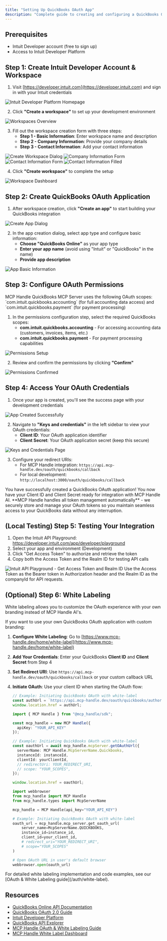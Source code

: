 ```yaml
---
title: "Setting Up QuickBooks OAuth App"
description: "Complete guide to creating and configuring a QuickBooks OAuth application"
---
```


## Prerequisites

- Intuit Developer account (free to sign up)
- Access to Intuit Developer Platform

## Step 1: Create Intuit Developer Account & Workspace

1. Visit [https://developer.intuit.com](https://developer.intuit.com) and sign in with your Intuit credentials

<img src="/images/knowledge-base/quickbooks_oauth_app/step1_homepage.png" alt="Intuit Developer Platform Homepage" />

2. Click **"Create a workspace"** to set up your development environment

<img src="/images/knowledge-base/quickbooks_oauth_app/step2_workspaces.png" alt="Workspaces Overview" />

3. Fill out the workspace creation form with three steps:
   - **Step 1 - Basic Information**: Enter workspace name and description
   - **Step 2 - Company Information**: Provide your company details
   - **Step 3 - Contact Information**: Add your contact information

<img src="/images/knowledge-base/quickbooks_oauth_app/step3_create_workspace_dialog.png" alt="Create Workspace Dialog" />

<img src="/images/knowledge-base/quickbooks_oauth_app/step5-company-info-form.png" alt="Company Information Form" />

<img src="/images/knowledge-base/quickbooks_oauth_app/step7-contact-info-form.png" alt="Contact Information Form" />

<img src="/images/knowledge-base/quickbooks_oauth_app/step8-contact-info-filled.png" alt="Contact Information Filled" />

4. Click **"Create workspace"** to complete the setup

<img src="/images/knowledge-base/quickbooks_oauth_app/step9_workspace_dashboard.png" alt="Workspace Dashboard" />

## Step 2: Create QuickBooks OAuth Application

1. After workspace creation, click **"Create an app"** to start building your QuickBooks integration

<img src="/images/knowledge-base/quickbooks_oauth_app/step10_create_app_dialog.png" alt="Create App Dialog" />

2. In the app creation dialog, select app type and configure basic information:
   - **Choose "QuickBooks Online"** as your app type
   - **Enter your app name** (avoid using "Intuit" or "QuickBooks" in the name)
   - **Provide app description**

<img src="/images/knowledge-base/quickbooks_oauth_app/step11_app_basic_info.png" alt="App Basic Information" />

## Step 3: Configure OAuth Permissions

<Note>
MCP Handle QuickBooks MCP Server uses the following OAuth scopes: `com.intuit.quickbooks.accounting` (for full accounting data access) and `com.intuit.quickbooks.payment` (for payment processing)
</Note>

1. In the permissions configuration step, select the required QuickBooks scopes:
   - **com.intuit.quickbooks.accounting** - For accessing accounting data (customers, invoices, items, etc.)
   - **com.intuit.quickbooks.payment** - For payment processing capabilities

<img src="/images/knowledge-base/quickbooks_oauth_app/step13_permissions_setup.png" alt="Permissions Setup" />

2. Review and confirm the permissions by clicking **"Confirm"**

<img src="/images/knowledge-base/quickbooks_oauth_app/step14_permissions_confirmed.png" alt="Permissions Confirmed" />

## Step 4: Access Your OAuth Credentials

1. Once your app is created, you'll see the success page with your development credentials

<img src="/images/knowledge-base/quickbooks_oauth_app/step15_app_created_success.png" alt="App Created Successfully" />

2. Navigate to **"Keys and credentials"** in the left sidebar to view your OAuth credentials:
   - **Client ID**: Your OAuth application identifier
   - **Client Secret**: Your OAuth application secret (keep this secure)

<img src="/images/knowledge-base/quickbooks_oauth_app/step16_keys_and_credentials.png" alt="Keys and Credentials Page" />

3. Configure your redirect URIs:
   - For MCP Handle integration: `https://api.mcp-handle.dev/oauth/quickbooks/callback`
   - For local development: `http://localhost:3000/oauth/quickbooks/callback`

<Check>
You have successfully created a QuickBooks OAuth application! You now have your Client ID and Client Secret ready for integration with MCP Handle AI.
</Check>

<Tip>
**MCP Handle handles all token management automatically** - we securely store and manage your OAuth tokens so you maintain seamless access to your QuickBooks data without any interruption.
</Tip>

## (Local Testing) Step 5: Testing Your Integration

1. Open the Intuit API Playground: https://developer.intuit.com/app/developer/playground
2. Select your app and environment (Development)
3. Click "Get Access Token" to authorize and retrieve the token
4. Copy both the Access Token and the Realm ID for testing API calls

<img src="/images/knowledge-base/quickbooks_oauth_app/step17_test_api_playground.png" alt="Intuit API Playground - Get Access Token and Realm ID" />

<Tip>
Use the Access Token as the Bearer token in Authorization header and the Realm ID as the companyId for API requests.
</Tip>

## (Optional) Step 6: White Labeling 

<Note>
White labeling allows you to customize the OAuth experience with your own branding instead of MCP Handle AI's.
</Note>

If you want to use your own QuickBooks OAuth application with custom branding:

1. **Configure White Labeling**: Go to [https://www.mcp-handle.dev/home/white-label](https://www.mcp-handle.dev/home/white-label)
2. **Add Your Credentials**: Enter your QuickBooks **Client ID** and **Client Secret** from Step 4
3. **Set Redirect URI**: Use `https://api.mcp-handle.dev/oauth/quickbooks/callback` or your custom callback URL
4. **Initiate OAuth**: Use your client ID when starting the OAuth flow:

   <CodeGroup>
   
   ```javascript without SDK
   // Example: Initiating QuickBooks OAuth with white-label
   const authUrl = `https://api.mcp-handle.dev/oauth/quickbooks/authorize?instance_id=${instanceId}&client_id=${yourClientId}`;
   window.location.href = authUrl;
   ```
   
   ```typescript TypeScript SDK
   import { MCP Handle } from "@mcp_handle/sdk";
   
   const mcp_handle = new MCP Handle({
     apiKey: "YOUR_API_KEY"
   });
   
   // Example: Initiating QuickBooks OAuth with white-label
   const oauthUrl = await mcp_handle.mcpServer.getOAuthUrl({
     serverName: MCP Handle.McpServerName.Quickbooks,
     instanceId: instanceId,
     clientId: yourClientId,
     // redirectUri: YOUR_REDIRECT_URI,
     // scope: "YOUR_SCOPES", 
   });
   
   window.location.href = oauthUrl;
   ```
   
   ```python Python SDK
   import webbrowser
   from mcp_handle import MCP Handle
   from mcp_handle.types import McpServerName
   
   mcp_handle = MCP Handle(api_key="YOUR_API_KEY")
   
   # Example: Initiating QuickBooks OAuth with white-label
   oauth_url = mcp_handle.mcp_server.get_oauth_url(
       server_name=McpServerName.QUICKBOOKS,
       instance_id=instance_id,
       client_id=your_client_id,
       # redirect_uri="YOUR_REDIRECT_URI",
       # scope="YOUR_SCOPES"
   )
   
   # Open OAuth URL in user's default browser
   webbrowser.open(oauth_url)
   ```
   
   </CodeGroup>

<Tip>
For detailed white labeling implementation and code examples, see our [OAuth & White Labeling guide](/auth/white-label).
</Tip>

## Resources
- [QuickBooks Online API Documentation](https://developer.intuit.com/app/developer/qbo/docs/api/accounting/all-entities/account)
- [QuickBooks OAuth 2.0 Guide](https://developer.intuit.com/app/developer/qbo/docs/develop/authentication-and-authorization/oauth_2.0)
- [Intuit Developer Platform](https://developer.intuit.com)
- [QuickBooks API Explorer](https://developer.intuit.com/app/developer/qbo/docs/api/accounting/all-entities/account)
- [MCP Handle OAuth & White Labeling Guide](/auth/white-label)
- [MCP Handle White Label Dashboard](https://www.mcp-handle.dev/home/white-label)
